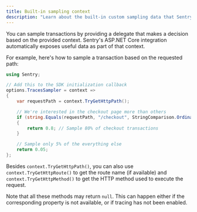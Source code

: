 ```yaml
---
title: Built-in sampling context
description: "Learn about the built-in custom sampling data that Sentry provides for ASP.NET Core apps."
---
```


You can sample transactions by providing a delegate that makes a decision based on the provided context. Sentry's ASP.NET Core integration automatically exposes useful data as part of that context.

For example, here's how to sample a transaction based on the requested path:

```csharp
using Sentry;

// Add this to the SDK initialization callback
options.TracesSampler = context =>
{
    var requestPath = context.TryGetHttpPath();

    // We're interested in the checkout page more than others
    if (string.Equals(requestPath, "/checkout", StringComparison.OrdinalIgnoreCase))
    {
        return 0.8; // Sample 80% of checkout transactions
    }

    // Sample only 5% of the everything else
    return 0.05;
};
```

Besides `context.TryGetHttpPath()`, you can also use `context.TryGetHttpRoute()` to get the route name (if available) and `context.TryGetHttpMethod()` to get the HTTP method used to execute the request.

Note that all these methods may return `null`. This can happen either if the corresponding property is not available, or if tracing has not been enabled.
